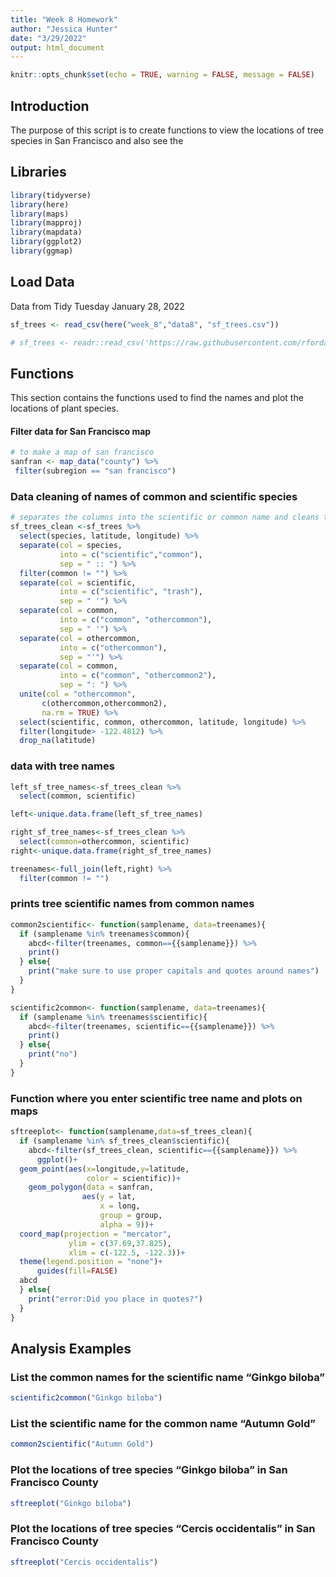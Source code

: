 ```yaml
---
title: "Week 8 Homework"
author: "Jessica Hunter"
date: "3/29/2022"
output: html_document
---
```


```r
knitr::opts_chunk$set(echo = TRUE, warning = FALSE, message = FALSE)
```

## Introduction
The purpose of this script is to create functions to view the locations of tree species in San Francisco and also see the 





## Libraries

```r
library(tidyverse)
library(here)
library(maps)
library(mapproj)
library(mapdata)
library(ggplot2)
library(ggmap)
```

## Load Data
Data from Tidy Tuesday January 28, 2022
```r
sf_trees <- read_csv(here("week_8","data8", "sf_trees.csv"))

# sf_trees <- readr::read_csv('https://raw.githubusercontent.com/rfordatascience/tidytuesday/master/data/2020/2020-01-28/sf_trees.csv')
```

## Functions
This section contains the functions used to find the names and plot the locations of plant species.

#### Filter data for San Francisco map

```r
# to make a map of san francisco
sanfran <- map_data("county") %>% 
 filter(subregion == "san francisco")

```

### Data cleaning of names of common and scientific species

```r
# separates the columns into the scientific or common name and cleans the data
sf_trees_clean <-sf_trees %>% 
  select(species, latitude, longitude) %>% 
  separate(col = species,
           into = c("scientific","common"),
           sep = " :: ") %>% 
  filter(common != "") %>% 
  separate(col = scientific,
           into = c("scientific", "trash"),
           sep = " '") %>% 
  separate(col = common,
           into = c("common", "othercommon"),
           sep = " '") %>% 
  separate(col = othercommon,
           into = c("othercommon"),
           sep = "'") %>% 
  separate(col = common,
           into = c("common", "othercommon2"),
           sep = ": ") %>%  
  unite(col = "othercommon",
       c(othercommon,othercommon2),
       na.rm = TRUE) %>% 
  select(scientific, common, othercommon, latitude, longitude) %>% 
  filter(longitude> -122.4812) %>% 
  drop_na(latitude)
```



### data with tree names

```r

left_sf_tree_names<-sf_trees_clean %>% 
  select(common, scientific)

left<-unique.data.frame(left_sf_tree_names)

right_sf_tree_names<-sf_trees_clean %>% 
  select(common=othercommon, scientific)
right<-unique.data.frame(right_sf_tree_names)

treenames<-full_join(left,right) %>% 
  filter(common != "")


```



### prints tree scientific names from common names

```r
common2scientific<- function(samplename, data=treenames){
  if (samplename %in% treenames$common){
    abcd<-filter(treenames, common=={{samplename}}) %>% 
    print()
  } else{
    print("make sure to use proper capitals and quotes around names")
  }
}

```



```r
scientific2common<- function(samplename, data=treenames){
  if (samplename %in% treenames$scientific){
    abcd<-filter(treenames, scientific=={{samplename}}) %>% 
    print()
  } else{
    print("no")
  }
}
```



### Function where you enter scientific tree name and plots on maps
```r
sftreeplot<- function(samplename,data=sf_trees_clean){
  if (samplename %in% sf_trees_clean$scientific){
    abcd<-filter(sf_trees_clean, scientific=={{samplename}}) %>% 
      ggplot()+
  geom_point(aes(x=longitude,y=latitude,
                 color = scientific))+
    geom_polygon(data = sanfran,
                aes(y = lat,
                    x = long,
                    group = group,
                    alpha = 9))+
  coord_map(projection = "mercator",
             ylim = c(37.69,37.825),
             xlim = c(-122.5, -122.3))+
  theme(legend.position = "none")+
      guides(fill=FALSE)
  abcd
  } else{
    print("error:Did you place in quotes?")
  }
}


```


## Analysis Examples

### List the common names for the scientific name "Ginkgo biloba"

```r
scientific2common("Ginkgo biloba")
```

### List the scientific name for the common name "Autumn Gold"
```r
common2scientific("Autumn Gold")
```

### Plot the locations of tree species "Ginkgo biloba" in San Francisco County

```r
sftreeplot("Ginkgo biloba")
```

### Plot the locations of tree species "Cercis occidentalis" in San Francisco County
```r
sftreeplot("Cercis occidentalis")
```


